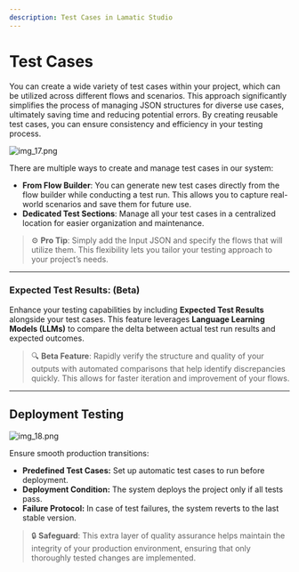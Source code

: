 ```yaml
---
description: Test Cases in Lamatic Studio
---
```


# **Test Cases**

You can create a wide variety of test cases within your project, which can be utilized across different flows and scenarios. This approach significantly simplifies the process of managing JSON structures for diverse use cases, ultimately saving time and reducing potential errors. By creating reusable test cases, you can ensure consistency and efficiency in your testing process.


![img_17.png](./img_17.png)

There are multiple ways to create and manage test cases in our system:

- **From Flow Builder**: You can generate new test cases directly from the flow builder while conducting a test run. This allows you to capture real-world scenarios and save them for future use.
- **Dedicated Test Sections**: Manage all your test cases in a centralized location for easier organization and maintenance.

> ⚙️ **Pro Tip**: Simply add the Input JSON and specify the flows that will utilize them. This flexibility lets you tailor your testing approach to your project’s needs.


---

### **Expected Test Results: (Beta)**

Enhance your testing capabilities by including **Expected Test Results** alongside your test cases. This feature leverages **Language Learning Models (LLMs)** to compare the delta between actual test run results and expected outcomes.

> 🔍 **Beta Feature**: Rapidly verify the structure and quality of your outputs with automated comparisons that help identify discrepancies quickly. This allows for faster iteration and improvement of your flows.

---

## Deployment Testing
![img_18.png](./img_18.png)

Ensure smooth production transitions:

- **Predefined Test Cases:** Set up automatic test cases to run before deployment.
- **Deployment Condition:** The system deploys the project only if all tests pass.
- **Failure Protocol:** In case of test failures, the system reverts to the last stable version.

> 🔒 **Safeguard**: This extra layer of quality assurance helps maintain the integrity of your production environment, ensuring that only thoroughly tested changes are implemented.